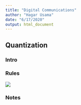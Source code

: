 ```yaml
---
title: "Digital Communications"
author: "Hagar Usama"
date: "6/17/2020"
output: html_document
---
```

## Quantization {.tabset}

### Intro


### Rules

<img src="eqn/quan_eqn.png">



### Notes

